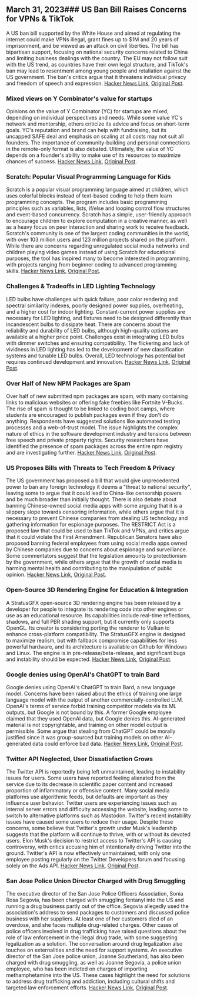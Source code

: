 


<CallToAction />

<Steps>

## March 31, 2023### US Ban Bill Raises Concerns for VPNs & TikTok

A US ban bill supported by the White House and aimed at regulating the internet could make VPNs illegal, grant fines up to $1M and 20 years of imprisonment, and be viewed as an attack on civil liberties. The bill has bipartisan support, focusing on national security concerns related to China and limiting business dealings with the country. The EU may not follow suit with the US trend, as countries have their own legal structure, and TikTok's ban may lead to resentment among young people and retaliation against the US government. The ban's critics argue that it threatens individual privacy and freedom of speech and expression.
[Hacker News Link](http://news.ycombinator.com/item?id=35366955), [Original Post](https://www.youtube.com/watch?v=FWQGA_n5Z4M).

### Mixed views on Y Combinator's value for startups

Opinions on the value of Y Combinator (YC) for startups are mixed, depending on individual perspectives and needs. While some value YC's network and mentorship, others criticize its advice and focus on short-term goals. YC's reputation and brand can help with fundraising, but its uncapped SAFE deal and emphasis on scaling at all costs may not suit all founders. The importance of community-building and personal connections in the remote-only format is also debated. Ultimately, the value of YC depends on a founder's ability to make use of its resources to maximize chances of success.
[Hacker News Link](http://news.ycombinator.com/item?id=35373019), [Original Post](https://acecreamu.substack.com/p/is-y-combinator-worth-the-money).

### Scratch: Popular Visual Programming Language for Kids

Scratch is a popular visual programming language aimed at children, which uses colorful blocks instead of text-based coding to help them learn programming concepts. The program includes basic programming principles such as variables, lists, if/else and looping control flow structures and event-based concurrency. Scratch has a simple, user-friendly approach to encourage children to explore computation in a creative manner, as well as a heavy focus on peer interaction and sharing work to receive feedback. Scratch's community is one of the largest coding communities in the world, with over 103 million users and 123 million projects shared on the platform. While there are concerns regarding unregulated social media networks and children playing video games instead of using Scratch for educational purposes, the tool has inspired many to become interested in programming, with projects ranging from beginner coding to advanced programming skills.
[Hacker News Link](http://news.ycombinator.com/item?id=35373052), [Original Post](https://scratch.mit.edu/about).

### Challenges & Tradeoffs in LED Lighting Technology

LED bulbs have challenges with quick failure, poor color rendering and spectral similarity indexes, poorly designed power supplies, overheating, and a higher cost for indoor lighting. Constant-current power supplies are necessary for LED lighting, and fixtures need to be designed differently than incandescent bulbs to dissipate heat. There are concerns about the reliability and durability of LED bulbs, although high-quality options are available at a higher price point. Challenges exist in integrating LED bulbs with dimmer switches and ensuring compatibility. The flickering and lack of vividness in LED lighting has led to the development of new classification systems and tunable LED bulbs. Overall, LED technology has potential but requires continued development and innovation.
[Hacker News Link](http://news.ycombinator.com/item?id=35371750), [Original Post](https://nymag.com/strategist/article/led-light-bulbs-investigation.html).

### Over Half of New NPM Packages are Spam

Over half of new submitted npm packages are spam, with many containing links to malicious websites or offering fake freebies like Fortnite V-Bucks. The rise of spam is thought to be linked to coding boot camps, where students are encouraged to publish packages even if they don't do anything. Respondents have suggested solutions like automated testing processes and a web-of-trust model. The issue highlights the complex nature of ethics in the software development industry and tensions between free speech and private property rights. Security researchers have identified the presence of spam packages across the entire npm registry and are investigating further.
[Hacker News Link](http://news.ycombinator.com/item?id=35370728), [Original Post](https://blog.sandworm.dev/one-in-two-new-npm-packages-is-seo-spam-right-now).

### US Proposes Bills with Threats to Tech Freedom & Privacy

The US government has proposed a bill that would give unprecedented power to ban any foreign technology it deems a "threat to national security", leaving some to argue that it could lead to China-like censorship powers and be much broader than initially thought. There is also debate about banning Chinese-owned social media apps with some arguing that it is a slippery slope towards censoring information, while others argue that it is necessary to prevent Chinese companies from stealing US technology and gathering information for espionage purposes. The RESTRICT Act is a proposed law that could be used to ban TikTok and VPNs, and critics argue that it could violate the First Amendment. Republican Senators have also proposed banning federal employees from using social media apps owned by Chinese companies due to concerns about espionage and surveillance. Some commentators suggest that the legislation amounts to protectionism by the government, while others argue that the growth of social media is harming mental health and contributing to the manipulation of public opinion.
[Hacker News Link](http://news.ycombinator.com/item?id=35369075), [Original Post](https://www.vice.com/en/article/4a3ddb/restrict-act-insanely-broad-ban-tiktok-vpns).

### Open-Source 3D Rendering Engine for Education & Integration

A StratusGFX open-source 3D rendering engine has been released by a developer for people to integrate its rendering code into other engines or use as an educational resource. Its capabilities include real-time reflections, shadows, and full PBR shading support, but it currently only supports OpenGL. Its creator is considering porting the renderer to Vulkan to enhance cross-platform compatibility. The StratusGFX engine is designed to maximize realism, but with fallback compromise capabilities for less powerful hardware, and its architecture is available on Github for Windows and Linux. The engine is in pre-release/beta-release, and significant bugs and instability should be expected.
[Hacker News Link](http://news.ycombinator.com/item?id=35370284), [Original Post](https://github.com/KTStephano/StratusGFX).

### Google denies using OpenAI's ChatGPT to train Bard

Google denies using OpenAI's ChatGPT to train Bard, a new language model. Concerns have been raised about the ethics of training one large language model with the output of another commercially-controlled LLM. OpenAI's terms of service forbid training competitor models via its ML outputs, but Google is not bound by this. A former Google employee claimed that they used OpenAI data, but Google denies this. AI-generated material is not copyrightable, and training on other model output is permissible. Some argue that stealing from ChatGPT could be morally justified since it was group-sourced but training models on other AI-generated data could enforce bad data.
[Hacker News Link](http://news.ycombinator.com/item?id=35370915), [Original Post](https://twitter.com/steventey/status/1641267979399704576).

### Twitter API Neglected, User Dissatisfaction Grows

The Twitter API is reportedly being left unmaintained, leading to instability issues for users. Some users have reported feeling alienated from the service due to its decrease in scientific paper content and increased proportion of inflammatory or offensive content. Many social media platforms use algorithmic feeds, but defaults are important as they influence user behavior. Twitter users are experiencing issues such as internal server errors and difficulty accessing the website, leading some to switch to alternative platforms such as Mastodon. Twitter's recent instability issues have caused some users to reduce their usage. Despite these concerns, some believe that Twitter's growth under Musk's leadership suggests that the platform will continue to thrive, with or without its devoted users. Elon Musk's decision to restrict access to Twitter's API is causing controversy, with critics accusing him of intentionally driving Twitter into the ground. Twitter's API is now effectively unmaintained, with only one employee posting regularly on the Twitter Developers forum and focusing solely on the Ads API.
[Hacker News Link](http://news.ycombinator.com/item?id=35370152), [Original Post](https://snarfed.org/the-twitter-api-is-now-effectively-unmaintained).

### San Jose Police Union Director Charged with Drug Smuggling

The executive director of the San Jose Police Officers Association, Sonia Rosa Segovia, has been charged with smuggling fentanyl into the US and running a drug business partly out of the office. Segovia allegedly used the association's address to send packages to customers and discussed police business with her suppliers. At least one of her customers died of an overdose, and she faces multiple drug-related charges. Other cases of police officers involved in drug trafficking have raised questions about the role of law enforcement in the illegal drug trade, with some suggesting legalization as a solution. The conversation around drug legalization also touches on externalities and the need for support systems. An executive director of the San Jose police union, Joanne Southerland, has also been charged with drug smuggling, as well as Joanne Segovia, a police union employee, who has been indicted on charges of importing methamphetamine into the US. These cases highlight the need for solutions to address drug trafficking and addiction, including cultural shifts and targeted law enforcement efforts.
[Hacker News Link](http://news.ycombinator.com/item?id=35376488), [Original Post](https://www.washingtonexaminer.com/news/crime/san-jose-police-union-director-smuggle-fentanyl-charge).

</Steps>